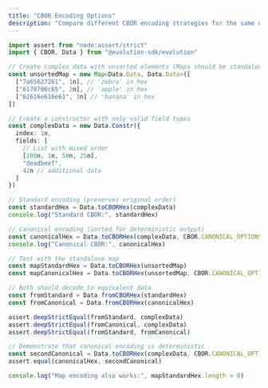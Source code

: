```yaml
---
title: "CBOR Encoding Options"
description: "Compare different CBOR encoding strategies for the same data."
---
```


```typescript
import assert from "node:assert/strict"
import { CBOR, Data } from "@evolution-sdk/evolution"

// Create complex data with unsorted elements (Maps should be standalone, not in constructor fields)
const unsortedMap = new Map<Data.Data, Data.Data>([
  ["7a65627261", 1n], // 'zebra' in hex
  ["6170706c65", 2n], // 'apple' in hex
  ["62616e616e61", 3n] // 'banana' in hex
])

// Create a constructor with only valid field types
const complexData = new Data.Constr({
  index: 1n,
  fields: [
    // List with mixed order
    [100n, 1n, 50n, 25n],
    "deadbeef",
    42n // additional data
  ]
})

// Standard encoding (preserves original order)
const standardHex = Data.toCBORHex(complexData)
console.log("Standard CBOR:", standardHex)

// Canonical encoding (sorted for deterministic output)
const canonicalHex = Data.toCBORHex(complexData, CBOR.CANONICAL_OPTIONS)
console.log("Canonical CBOR:", canonicalHex)

// Test with the standalone map
const mapStandardHex = Data.toCBORHex(unsortedMap)
const mapCanonicalHex = Data.toCBORHex(unsortedMap, CBOR.CANONICAL_OPTIONS)

// Both should decode to equivalent data
const fromStandard = Data.fromCBORHex(standardHex)
const fromCanonical = Data.fromCBORHex(canonicalHex)

assert.deepStrictEqual(fromStandard, complexData)
assert.deepStrictEqual(fromCanonical, complexData)
assert.deepStrictEqual(fromStandard, fromCanonical)

// Demonstrate that canonical encoding is deterministic
const secondCanonical = Data.toCBORHex(complexData, CBOR.CANONICAL_OPTIONS)
assert.equal(canonicalHex, secondCanonical)

console.log("Map encoding also works:", mapStandardHex.length > 0)

```
